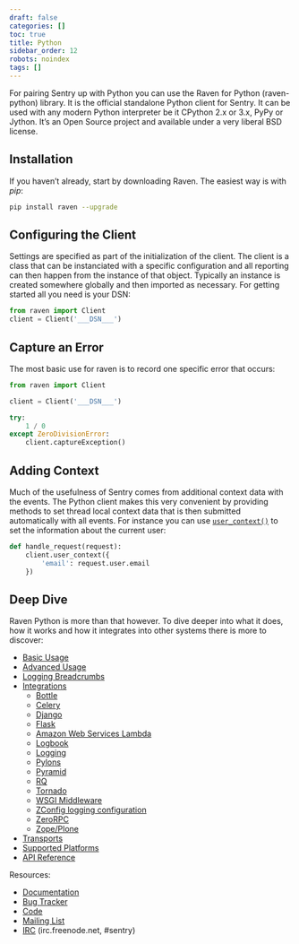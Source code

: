 ```yaml
---
draft: false
categories: []
toc: true
title: Python
sidebar_order: 12
robots: noindex
tags: []
---
```

For pairing Sentry up with Python you can use the Raven for Python (raven-python) library. It is the official standalone Python client for Sentry. It can be used with any modern Python interpreter be it CPython 2.x or 3.x, PyPy or Jython. It’s an Open Source project and available under a very liberal BSD license.

<!-- WIZARD -->
## Installation

If you haven’t already, start by downloading Raven. The easiest way is with _pip_:

```bash
pip install raven --upgrade
```


## Configuring the Client

Settings are specified as part of the initialization of the client. The client is a class that can be instanciated with a specific configuration and all reporting can then happen from the instance of that object. Typically an instance is created somewhere globally and then imported as necessary. For getting started all you need is your DSN:

```python
from raven import Client
client = Client('___DSN___')
```

## Capture an Error

The most basic use for raven is to record one specific error that occurs:

```python
from raven import Client

client = Client('___DSN___')

try:
    1 / 0
except ZeroDivisionError:
    client.captureException()
```

## Adding Context

Much of the usefulness of Sentry comes from additional context data with the events. The Python client makes this very convenient by providing methods to set thread local context data that is then submitted automatically with all events. For instance you can use [`user_context()`](/clients/python/api/#raven.Client.user_context "raven.Client.user_context") to set the information about the current user:

```python
def handle_request(request):
    client.user_context({
        'email': request.user.email
    })
```

## Deep Dive

Raven Python is more than that however. To dive deeper into what it does, how it works and how it integrates into other systems there is more to discover:

-   [Basic Usage](/clients/python/usage/)
-   [Advanced Usage](/clients/python/advanced/)
-   [Logging Breadcrumbs](/clients/python/breadcrumbs/)
-   [Integrations](/clients/python/integrations/)
    -   [Bottle](/clients/python/integrations/#bottle)
    -   [Celery](/clients/python/integrations/#celery)
    -   [Django](/clients/python/integrations/#django)
    -   [Flask](/clients/python/integrations/#flask)
    -   [Amazon Web Services Lambda](/clients/python/integrations/#lambda)
    -   [Logbook](/clients/python/integrations/#logbook)
    -   [Logging](/clients/python/integrations/#logging)
    -   [Pylons](/clients/python/integrations/#pylons)
    -   [Pyramid](/clients/python/integrations/#pyramid)
    -   [RQ](/clients/python/integrations/#rq)
    -   [Tornado](/clients/python/integrations/#tornado)
    -   [WSGI Middleware](/clients/python/integrations/#wsgi)
    -   [ZConfig logging configuration](/clients/python/integrations/#zconfig)
    -   [ZeroRPC](/clients/python/integrations/#zerorpc)
    -   [Zope/Plone](/clients/python/integrations/#zope)
-   [Transports](/clients/python/transports/)
-   [Supported Platforms](/clients/python/platform-support/)
-   [API Reference](/clients/python/api/)

Resources:

-   [Documentation](/clients/python/)
-   [Bug Tracker](http://github.com/getsentry/raven-python/issues)
-   [Code](http://github.com/getsentry/raven-python)
-   [Mailing List](https://groups.google.com/group/getsentry)
-   [IRC](irc://irc.freenode.net/sentry) (irc.freenode.net, #sentry)
